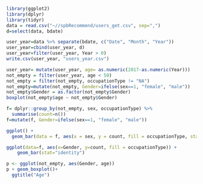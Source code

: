 ```r
library(ggplot2)
library(dplyr)
library(tidyr)
data = read.csv("~//spbRecommend/users_get.csv", sep=",")
d=select(data, bdate)

user_year=data %>% separate(bdate, c("Date", "Month", "Year"))
user_year=cbind(user_year, d)
user_year=filter(user_year, Year > 0)
write.csv(user_year, "users_year.csv")

user_year= mutate(user_year, age= as.numeric(2017-as.numeric(Year)))
not_empty = filter(user_year, age < 50)
not_empty = filter(not_empty, occupationType != "NA")
not_empty=mutate(not_empty, Gender=ifelse(sex==1, "female", "male"))
not_empty$Gender = as.factor(not_empty$Gender)
boxplot(not_empty$age ~ not_empty$Gender)

f= dplyr::group_by(not_empty, sex, occupationType) %>%
  summarise(count=n())
f=mutate(f, Gender=ifelse(sex==1, "female", "male"))

ggplot() + 
  geom_bar(data = f, aes(x = sex, y = count, fill = occupationType, stat="identity"))

ggplot(data=f, aes(x=Gender, y=count, fill = occupationType)) +
    geom_bar(stat="identity") 

p <- ggplot(not_empty, aes(Gender, age))
p + geom_boxplot()+ 
  ggtitle("Age")
```
